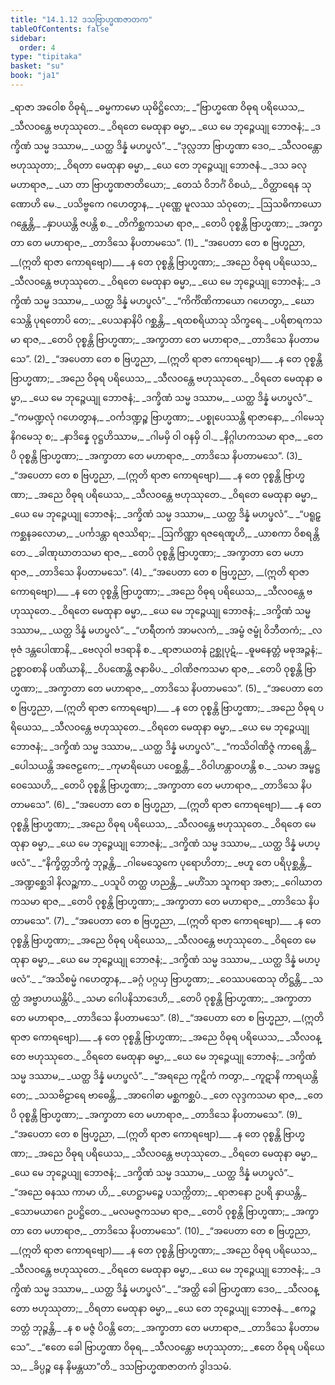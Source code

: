 ```yaml
---
title: "14.1.12 ဒသဗြာဟ္မဏဇာတက"
tableOfContents: false
sidebar:
  order: 4
type: "tipitaka"
basket: "su"
book: "ja1"
---
```



<DynamicBreadcrumb />

<Division number="222" book="ja1">

<Paragraph number="2780" type="verses" book="ja1">
_ရာဇာ အဝေါစ ဝိဓုရံ,_  
_ဓမ္မကာမော ယုဓိဋ္ဌိလော;_  
_“ဗြာဟ္မဏေ ဝိဓုရ ပရိယေသ,_  
_သီလဝန္တေ ဗဟုဿုတေ._  

</Paragraph>

</Division>
<Division number="223" book="ja1">

<Paragraph number="2781" type="verses" book="ja1">
_ဝိရတေ မေထုနာ ဓမ္မာ,_  
_ယေ မေ ဘုဉ္ဇေယျု ဘောဇနံ;_  
_ဒက္ခိဏံ သမ္မ ဒဿာမ,_  
_ယတ္ထ ဒိန္နံ မဟပ္ဖလံ”._  

</Paragraph>

</Division>
<Division number="224" book="ja1">

<Paragraph number="2782" type="verses" book="ja1">
_“ဒုလ္လဘာ ဗြာဟ္မဏာ ဒေဝ,_  
_သီလဝန္တော ဗဟုဿုတာ;_  
_ဝိရတာ မေထုနာ ဓမ္မာ,_  
_ယေ တေ ဘုဉ္ဇေယျု ဘောဇနံ._  

</Paragraph>

</Division>
<Division number="225" book="ja1">

<Paragraph number="2783" type="verses" book="ja1">
_ဒသ ခလု မဟာရာဇ,_  
_ယာ တာ ဗြာဟ္မဏဇာတိယော;_  
_တေသံ ဝိဘင်္ဂံ ဝိစယံ,_  
_ဝိတ္ထာရေန သုဏောဟိ မေ._  

</Paragraph>

</Division>
<Division number="226" book="ja1">

<Paragraph number="2784" type="verses" book="ja1">
_ပသိဗ္ဗကေ ဂဟေတွာန,_  
_ပုဏ္ဏေ မူလဿ သံဝုတေ;_  
_ဩသဓိကာယော ဂန္ထေန္တိ,_  
_နှာပယန္တိ ဇပန္တိ စ._  

</Paragraph>

</Division>
<Division number="227" book="ja1">

<Paragraph number="2785" type="verses" book="ja1">
_တိကိစ္ဆကသမာ ရာဇ,_  
_တေပိ ဝုစ္စန္တိ ဗြာဟ္မဏာ;_  
_အက္ခာတာ တေ မဟာရာဇ,_  
_တာဒိသေ နိပတာမသေ”. (1)_  

</Paragraph>

</Division>
<Division number="228" book="ja1">

<Paragraph number="2786" type="verses" book="ja1">
_“အပေတာ တေ စ ဗြဟ္မညာ, __(ဣတိ ရာဇာ ကောရဗျော)___  
_န တေ ဝုစ္စန္တိ ဗြာဟ္မဏာ;_  
_အညေ ဝိဓုရ ပရိယေသ,_  
_သီလဝန္တေ ဗဟုဿုတေ._  

</Paragraph>

</Division>
<Division number="229" book="ja1">

<Paragraph number="2787" type="verses" book="ja1">
_ဝိရတေ မေထုနာ ဓမ္မာ,_  
_ယေ မေ ဘုဉ္ဇေယျု ဘောဇနံ;_  
_ဒက္ခိဏံ သမ္မ ဒဿာမ,_  
_ယတ္ထ ဒိန္နံ မဟပ္ဖလံ”._  

</Paragraph>

</Division>
<Division number="230" book="ja1">

<Paragraph number="2788" type="verses" book="ja1">
_“ကိင်္ကိဏိကာယော ဂဟေတွာ,_  
_ဃောသေန္တိ ပုရတောပိ တေ;_  
_ပေသနာနိပိ ဂစ္ဆန္တိ,_  
_ရထစရိယာသု သိက္ခရေ._  

</Paragraph>

</Division>
<Division number="231" book="ja1">

<Paragraph number="2789" type="verses" book="ja1">
_ပရိစာရကသမာ ရာဇ,_  
_တေပိ ဝုစ္စန္တိ ဗြာဟ္မဏာ;_  
_အက္ခာတာ တေ မဟာရာဇ,_  
_တာဒိသေ နိပတာမသေ”. (2)_  

</Paragraph>

</Division>
<Division number="232" book="ja1">

<Paragraph number="2790" type="verses" book="ja1">
_“အပေတာ တေ စ ဗြဟ္မညာ, __(ဣတိ ရာဇာ ကောရဗျော)___  
_န တေ ဝုစ္စန္တိ ဗြာဟ္မဏာ;_  
_အညေ ဝိဓုရ ပရိယေသ,_  
_သီလဝန္တေ ဗဟုဿုတေ._  

</Paragraph>

</Division>
<Division number="233" book="ja1">

<Paragraph number="2791" type="verses" book="ja1">
_ဝိရတေ မေထုနာ ဓမ္မာ,_  
_ယေ မေ ဘုဉ္ဇေယျု ဘောဇနံ;_  
_ဒက္ခိဏံ သမ္မ ဒဿာမ,_  
_ယတ္ထ ဒိန္နံ မဟပ္ဖလံ”._  

</Paragraph>

</Division>
<Division number="234" book="ja1">

<Paragraph number="2792" type="verses" book="ja1">
_“ကမဏ္ဍလုံ ဂဟေတွာန,_  
_ဝင်္ကဒဏ္ဍဉ္စ ဗြာဟ္မဏာ;_  
_ပစ္စုပေဿန္တိ ရာဇာနော,_  
_ဂါမေသု နိဂမေသု စ;_  
_နာဒိန္နေ ဝုဋ္ဌဟိဿာမ,_  
_ဂါမမှိ ဝါ ဝနမှိ ဝါ._  

</Paragraph>

</Division>
<Division number="235" book="ja1">

<Paragraph number="2793" type="verses" book="ja1">
_နိဂ္ဂါဟကသမာ ရာဇ,_  
_တေပိ ဝုစ္စန္တိ ဗြာဟ္မဏာ;_  
_အက္ခာတာ တေ မဟာရာဇ,_  
_တာဒိသေ နိပတာမသေ”. (3)_  

</Paragraph>

</Division>
<Division number="236" book="ja1">

<Paragraph number="2794" type="verses" book="ja1">
_“အပေတာ တေ စ ဗြဟ္မညာ, __(ဣတိ ရာဇာ ကောရဗျော)___  
_န တေ ဝုစ္စန္တိ ဗြာဟ္မဏာ;_  
_အညေ ဝိဓုရ ပရိယေသ,_  
_သီလဝန္တေ ဗဟုဿုတေ._  

</Paragraph>

</Division>
<Division number="237" book="ja1">

<Paragraph number="2795" type="verses" book="ja1">
_ဝိရတေ မေထုနာ ဓမ္မာ,_  
_ယေ မေ ဘုဉ္ဇေယျု ဘောဇနံ;_  
_ဒက္ခိဏံ သမ္မ ဒဿာမ,_  
_ယတ္ထ ဒိန္နံ မဟပ္ဖလံ”._  

</Paragraph>

</Division>
<Division number="238" book="ja1">

<Paragraph number="2796" type="verses" book="ja1">
_“ပရူဠှကစ္ဆနခလောမာ,_  
_ပင်္ကဒန္တာ ရဇဿိရာ;_  
_ဩကိဏ္ဏာ ရဇရေဏူဟိ,_  
_ယာစကာ ဝိစရန္တိ တေ._  

</Paragraph>

</Division>
<Division number="239" book="ja1">

<Paragraph number="2797" type="verses" book="ja1">
_ခါဏုဃာတသမာ ရာဇ,_  
_တေပိ ဝုစ္စန္တိ ဗြာဟ္မဏာ;_  
_အက္ခာတာ တေ မဟာရာဇ,_  
_တာဒိသေ နိပတာမသေ”. (4)_  

</Paragraph>

</Division>
<Division number="240" book="ja1">

<Paragraph number="2798" type="verses" book="ja1">
_“အပေတာ တေ စ ဗြဟ္မညာ, __(ဣတိ ရာဇာ ကောရဗျော)___  
_န တေ ဝုစ္စန္တိ ဗြာဟ္မဏာ;_  
_အညေ ဝိဓုရ ပရိယေသ,_  
_သီလဝန္တေ ဗဟုဿုတေ._  

</Paragraph>

</Division>
<Division number="241" book="ja1">

<Paragraph number="2799" type="verses" book="ja1">
_ဝိရတေ မေထုနာ ဓမ္မာ,_  
_ယေ မေ ဘုဉ္ဇေယျု ဘောဇနံ;_  
_ဒက္ခိဏံ သမ္မ ဒဿာမ,_  
_ယတ္ထ ဒိန္နံ မဟပ္ဖလံ”._  

</Paragraph>

</Division>
<Division number="242" book="ja1">

<Paragraph number="2800" type="verses" book="ja1">
_“ဟရီတကံ အာမလကံ,_  
_အမ္ဗံ ဇမ္ဗုံ ဝိဘီတကံ;_  
_လဗုဇံ ဒန္တပေါဏာနိ,_  
_ဗေလုဝါ ဗဒရာနိ စ._  

</Paragraph>

</Division>
<Division number="243" book="ja1">

<Paragraph number="2801" type="verses" book="ja1">
_ရာဇာယတနံ ဥစ္ဆုပုဋံ,_  
_ဓူမနေတ္တံ မဓုအဉ္ဇနံ;_  
ဥစ္စာဝစာနိ ပဏိယာနိ,_  
_ဝိပဏေန္တိ ဇနာဓိပ._  

</Paragraph>

</Division>
<Division number="244" book="ja1">

<Paragraph number="2802" type="verses" book="ja1">
_ဝါဏိဇကသမာ ရာဇ,_  
_တေပိ ဝုစ္စန္တိ ဗြာဟ္မဏာ;_  
_အက္ခာတာ တေ မဟာရာဇ,_  
_တာဒိသေ နိပတာမသေ”. (5)_  

</Paragraph>

</Division>
<Division number="245" book="ja1">

<Paragraph number="2803" type="verses" book="ja1">
_“အပေတာ တေ စ ဗြဟ္မညာ, __(ဣတိ ရာဇာ ကောရဗျော)___  
_န တေ ဝုစ္စန္တိ ဗြာဟ္မဏာ;_  
_အညေ ဝိဓုရ ပရိယေသ,_  
_သီလဝန္တေ ဗဟုဿုတေ._  

</Paragraph>

</Division>
<Division number="246" book="ja1">

<Paragraph number="2804" type="verses" book="ja1">
_ဝိရတေ မေထုနာ ဓမ္မာ,_  
_ယေ မေ ဘုဉ္ဇေယျု ဘောဇနံ;_  
_ဒက္ခိဏံ သမ္မ ဒဿာမ,_  
_ယတ္ထ ဒိန္နံ မဟပ္ဖလံ”._  

</Paragraph>

</Division>
<Division number="247" book="ja1">

<Paragraph number="2805" type="verses" book="ja1">
_“ကသိဝါဏိဇ္ဇံ ကာရေန္တိ,_  
_ပေါသယန္တိ အဇေဠကေ;_  
_ကုမာရိယော ပဝေစ္ဆန္တိ,_  
_ဝိဝါဟန္တာဝဟန္တိ စ._  

</Paragraph>

</Division>
<Division number="248" book="ja1">

<Paragraph number="2806" type="verses" book="ja1">
_သမာ အမ္ဗဋ္ဌဝေဿေဟိ,_  
_တေပိ ဝုစ္စန္တိ ဗြာဟ္မဏာ;_  
_အက္ခာတာ တေ မဟာရာဇ,_  
_တာဒိသေ နိပတာမသေ”. (6)_  

</Paragraph>

</Division>
<Division number="249" book="ja1">

<Paragraph number="2807" type="verses" book="ja1">
_“အပေတာ တေ စ ဗြဟ္မညာ, __(ဣတိ ရာဇာ ကောရဗျော)___  
_န တေ ဝုစ္စန္တိ ဗြာဟ္မဏာ;_  
_အညေ ဝိဓုရ ပရိယေသ,_  
_သီလဝန္တေ ဗဟုဿုတေ._  

</Paragraph>

</Division>
<Division number="250" book="ja1">

<Paragraph number="2808" type="verses" book="ja1">
_ဝိရတေ မေထုနာ ဓမ္မာ,_  
_ယေ မေ ဘုဉ္ဇေယျု ဘောဇနံ;_  
_ဒက္ခိဏံ သမ္မ ဒဿာမ,_  
_ယတ္ထ ဒိန္နံ မဟပ္ဖလံ”._  

</Paragraph>

</Division>
<Division number="251" book="ja1">

<Paragraph number="2809" type="verses" book="ja1">
_“နိက္ခိတ္တဘိက္ခံ ဘုဉ္ဇန္တိ,_  
_ဂါမေသွေကေ ပုရောဟိတာ;_  
_ဗဟူ တေ ပရိပုစ္ဆန္တိ,_  
_အဏ္ဍစ္ဆေဒါ နိလဉ္ဆကာ._  

</Paragraph>

</Division>
<Division number="252" book="ja1">

<Paragraph number="2810" type="verses" book="ja1">
_ပသူပိ တတ္ထ ဟညန္တိ,_  
_မဟိံသာ သူကရာ အဇာ;_  
_ဂေါဃာတကသမာ ရာဇ,_  
_တေပိ ဝုစ္စန္တိ ဗြာဟ္မဏာ;_  
_အက္ခာတာ တေ မဟာရာဇ,_  
_တာဒိသေ နိပတာမသေ”. (7)_  

</Paragraph>

</Division>
<Division number="253" book="ja1">

<Paragraph number="2811" type="verses" book="ja1">
_“အပေတာ တေ စ ဗြဟ္မညာ, __(ဣတိ ရာဇာ ကောရဗျော)___  
_န တေ ဝုစ္စန္တိ ဗြာဟ္မဏာ;_  
_အညေ ဝိဓုရ ပရိယေသ,_  
_သီလဝန္တေ ဗဟုဿုတေ._  

</Paragraph>

</Division>
<Division number="254" book="ja1">

<Paragraph number="2812" type="verses" book="ja1">
_ဝိရတေ မေထုနာ ဓမ္မာ,_  
_ယေ မေ ဘုဉ္ဇေယျု ဘောဇနံ;_  
_ဒက္ခိဏံ သမ္မ ဒဿာမ,_  
_ယတ္ထ ဒိန္နံ မဟပ္ဖလံ”._  

</Paragraph>

</Division>
<Division number="255" book="ja1">

<Paragraph number="2813" type="verses" book="ja1">
_“အသိစမ္မံ ဂဟေတွာန,_  
_ခဂ္ဂံ ပဂ္ဂယှ ဗြာဟ္မဏာ;_  
_ဝေဿပထေသု တိဋ္ဌန္တိ,_  
_သတ္ထံ အဗ္ဗာဟယန္တိပိ._  

</Paragraph>

</Division>
<Division number="256" book="ja1">

<Paragraph number="2814" type="verses" book="ja1">
_သမာ ဂေါပနိသာဒေဟိ,_  
_တေပိ ဝုစ္စန္တိ ဗြာဟ္မဏာ;_  
_အက္ခာတာ တေ မဟာရာဇ,_  
_တာဒိသေ နိပတာမသေ”. (8)_  

</Paragraph>

</Division>
<Division number="257" book="ja1">

<Paragraph number="2815" type="verses" book="ja1">
_“အပေတာ တေ စ ဗြဟ္မညာ, __(ဣတိ ရာဇာ ကောရဗျော)___  
_န တေ ဝုစ္စန္တိ ဗြာဟ္မဏာ;_  
_အညေ ဝိဓုရ ပရိယေသ,_  
_သီလဝန္တေ ဗဟုဿုတေ._  

</Paragraph>

</Division>
<Division number="258" book="ja1">

<Paragraph number="2816" type="verses" book="ja1">
_ဝိရတေ မေထုနာ ဓမ္မာ,_  
_ယေ မေ ဘုဉ္ဇေယျု ဘောဇနံ;_  
_ဒက္ခိဏံ သမ္မ ဒဿာမ,_  
_ယတ္ထ ဒိန္နံ မဟပ္ဖလံ”._  

</Paragraph>

</Division>
<Division number="259" book="ja1">

<Paragraph number="2817" type="verses" book="ja1">
_“အရညေ ကုဋိကံ ကတွာ,_  
_ကူဋာနိ ကာရယန္တိ တေ;_  
_သသဗိဠာရေ ဗာဓေန္တိ,_  
_အာဂေါဓာ မစ္ဆကစ္ဆပံ._  

</Paragraph>

</Division>
<Division number="260" book="ja1">

<Paragraph number="2818" type="verses" book="ja1">
_တေ လုဒ္ဒကသမာ ရာဇ,_  
_တေပိ ဝုစ္စန္တိ ဗြာဟ္မဏာ;_  
_အက္ခာတာ တေ မဟာရာဇ,_  
_တာဒိသေ နိပတာမသေ”. (9)_  

</Paragraph>

</Division>
<Division number="261" book="ja1">

<Paragraph number="2819" type="verses" book="ja1">
_“အပေတာ တေ စ ဗြဟ္မညာ, __(ဣတိ ရာဇာ ကောရဗျော)___  
_န တေ ဝုစ္စန္တိ ဗြာဟ္မဏာ;_  
_အညေ ဝိဓုရ ပရိယေသ,_  
_သီလဝန္တေ ဗဟုဿုတေ._  

</Paragraph>

</Division>
<Division number="262" book="ja1">

<Paragraph number="2820" type="verses" book="ja1">
_ဝိရတေ မေထုနာ ဓမ္မာ,_  
_ယေ မေ ဘုဉ္ဇေယျု ဘောဇနံ;_  
_ဒက္ခိဏံ သမ္မ ဒဿာမ,_  
_ယတ္ထ ဒိန္နံ မဟပ္ဖလံ”._  

</Paragraph>

</Division>
<Division number="263" book="ja1">

<Paragraph number="2821" type="verses" book="ja1">
_“အညေ ဓနဿ ကာမာ ဟိ,_  
_ဟေဋ္ဌာမဉ္စေ ပသက္ကိတာ;_  
_ရာဇာနော ဥပရိ နှာယန္တိ,_  
_သောမယာဂေ ဥပဋ္ဌိတေ._  

</Paragraph>

</Division>
<Division number="264" book="ja1">

<Paragraph number="2822" type="verses" book="ja1">
_မလမဇ္ဇကသမာ ရာဇ,_  
_တေပိ ဝုစ္စန္တိ ဗြာဟ္မဏာ;_  
_အက္ခာတာ တေ မဟာရာဇ,_  
_တာဒိသေ နိပတာမသေ”. (10)_  

</Paragraph>

</Division>
<Division number="265" book="ja1">

<Paragraph number="2823" type="verses" book="ja1">
_“အပေတာ တေ စ ဗြဟ္မညာ, __(ဣတိ ရာဇာ ကောရဗျော)___  
_န တေ ဝုစ္စန္တိ ဗြာဟ္မဏာ;_  
_အညေ ဝိဓုရ ပရိယေသ,_  
_သီလဝန္တေ ဗဟုဿုတေ._  

</Paragraph>

</Division>
<Division number="266" book="ja1">

<Paragraph number="2824" type="verses" book="ja1">
_ဝိရတေ မေထုနာ ဓမ္မာ,_  
_ယေ မေ ဘုဉ္ဇေယျု ဘောဇနံ;_  
_ဒက္ခိဏံ သမ္မ ဒဿာမ,_  
_ယတ္ထ ဒိန္နံ မဟပ္ဖလံ”._  

</Paragraph>

</Division>
<Division number="267" book="ja1">

<Paragraph number="2825" type="verses" book="ja1">
_“အတ္ထိ ခေါ ဗြာဟ္မဏာ ဒေဝ,_  
_သီလဝန္တော ဗဟုဿုတာ;_  
_ဝိရတာ မေထုနာ ဓမ္မာ,_  
_ယေ တေ ဘုဉ္ဇေယျု ဘောဇနံ._  

</Paragraph>

</Division>
<Division number="268" book="ja1">

<Paragraph number="2826" type="verses" book="ja1">
_ဧကဉ္စ ဘတ္တံ ဘုဉ္ဇန္တိ,_  
_န စ မဇ္ဇံ ပိဝန္တိ တေ;_  
_အက္ခာတာ တေ မဟာရာဇ,_  
_တာဒိသေ နိပတာမသေ”._  

</Paragraph>

</Division>
<Division number="269" book="ja1">

<Paragraph number="2827" type="verses" book="ja1">
_“ဧတေ ခေါ ဗြာဟ္မဏာ ဝိဓုရ,_  
_သီလဝန္တော ဗဟုဿုတာ;_  
_ဧတေ ဝိဓုရ ပရိယေသ,_  
_ခိပ္ပဉ္စ နေ နိမန္တယာ”တိ._  


</Paragraph>
</Division>

<Paragraph number="2828" type="center" book="ja1">
ဒသဗြာဟ္မဏဇာတကံ ဒွါဒသမံ.
</Paragraph>